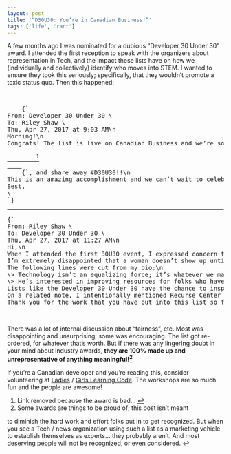 ```yaml
---
layout: post
title: '“D30U30: You’re in Canadian Business!”'
tags: ['life', 'rant']
---
```


A few months ago I was nominated for a dubious “Developer 30 Under 30” award. I attended the first reception to speak with the organizers about representation in Tech, and the impact these lists have on how we (individually and collectively) identify who moves into STEM. I wanted to ensure they took this seriously; specifically, that they wouldn’t promote a toxic status quo. Then this happened:

<br />

<pre style={{whiteSpace: 'pre-wrap'}}>
	{`
From: Developer 30 Under 30 \<email redacted\>
To: Riley Shaw \<email redacted\>
Thu, Apr 27, 2017 at 9:03 AM\n
Morning!\n
Congrats! The list is live on Canadian Business and we’re so excited to share it with you. Please see the feature here`}
	<a id="fnref:1" href="#fn:1">
		<sup>1</sup>
	</a>
	{`, and share away #D30U30!!\n
This is an amazing accomplishment and we can’t wait to celebrate with you tonight!\n
Best,
\<redacted\>
`}
</pre>

---

<pre style={{whiteSpace: 'pre-wrap'}}>{`
From: Riley Shaw \<email redacted\>
To: Developer 30 Under 30 \<email redacted\>
Thu, Apr 27, 2017 at 11:27 AM\n
Hi,\n
When I attended the first 30U30 event, I expressed concern that women wouldn’t be well represented on this list. I was assured that it was on your radar.\n
I’m extremely disappointed that a woman doesn’t show up until #14.\n
The following lines were cut from my bio:\n
\> Technology isn’t an equalizing force; it’s whatever we make it.\n
\> He’s interested in improving resources for folks who haven’t had the chance to be considered for lists like this one, yet.\n
Lists like the Developer 30 Under 30 have the chance to inspire a new generation of programmers. They can chip away at the subtle biases held by hiring managers, or teach parents that their daughters can program. In its current form, this list propagates the idea that good programmers are men.\n
On a related note, ​I intentionally mentioned Recurse Center in my bio because it is free. I question your motives for adding Queen’s University.\n
Thank you for the work that you have put into this list so far. I hope it’s not too late to fix some of these issues.`}</pre>

<br />

There was a lot of internal discussion about “fairness”, etc. Most was disappointing and unsurprising; some was encouraging. The list got re-ordered, for whatever that’s worth. But if there was any lingering doubt in your mind about industry awards, **they are 100% made up and unrepresentative of anything meaningful!<a id="fnref:2" href="#fn:2"><sup>2</sup></a>**

If you’re a Canadian developer and you’re reading this, consider volunteering at [Ladies](https://www.canadalearningcode.ca/program/ladies-learning-code/) / [Girls Learning Code](https://www.canadalearningcode.ca/program/girls-learning-code/). The workshops are so much fun and the people are awesome!

1. <div id="fn:1"></div>Link removed because the award is bad… <a href="#fnref:1" className="reversefootnote">↩</a>
2. <div id="fn:2"></div>Some awards are things to be proud of; this post isn’t meant
to diminish the hard work and effort folks put in to get recognized. But when
you see a Tech / news organization using such a list as a marketing vehicle to
establish themselves as experts… they probably aren’t. And most deserving people
will not be recognized, or even considered. <a href="#fnref:2" className="reversefootnote">↩</a>
